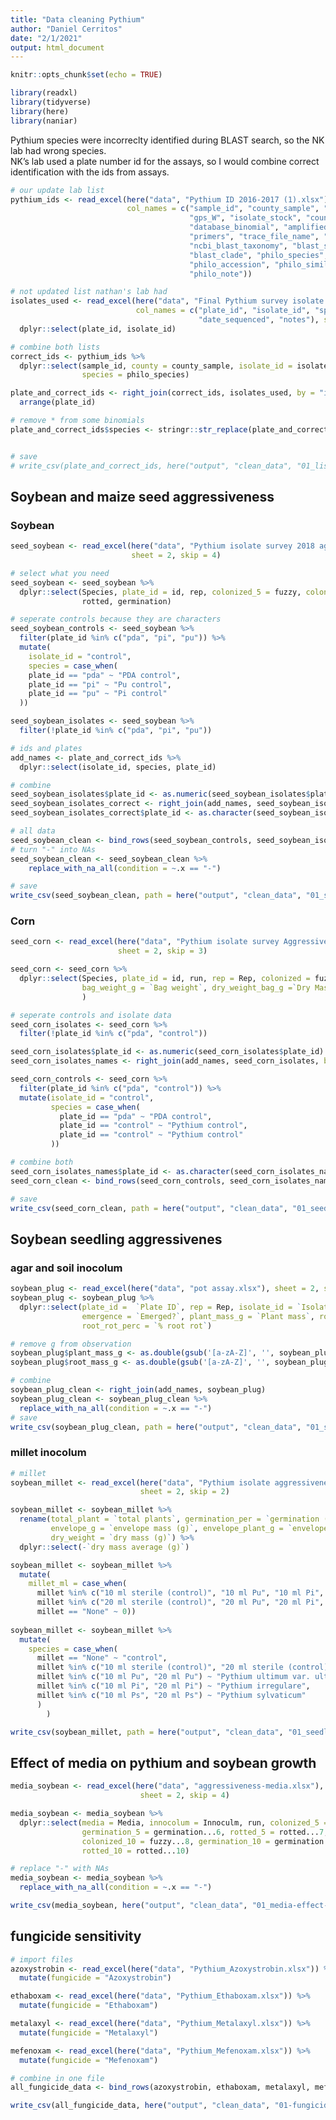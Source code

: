 ```yaml
---
title: "Data cleaning Pythium"
author: "Daniel Cerritos"
date: "2/1/2021"
output: html_document
---
```


```r
knitr::opts_chunk$set(echo = TRUE)
```

```r
library(readxl)
library(tidyverse)
library(here)
library(naniar)
```

Pythium species were incorreclty identified during BLAST search, so the NK lab had wrong species.  
NK's lab used a plate number id for the assays, so I would combine correct identification with the ids from assays.

```r
# our update lab list
pythium_ids <- read_excel(here("data", "Pythium ID 2016-2017 (1).xlsx"), skip = 2,
                          col_names = c("sample_id", "county_sample", "gps_N", 
                                        "gps_W", "isolate_stock", "county_isolate", 
                                        "database_binomial", "amplified_by", 
                                        "primers", "trace_file_name", "length_bp", 
                                        "ncbi_blast_taxonomy", "blast_score", 
                                        "blast_clade", "philo_species", 
                                        "philo_accession", "philo_similarity", 
                                        "philo_note"))

# not updated list nathan's lab had
isolates_used <- read_excel(here("data", "Final Pythium survey isolate IDs 2018.xlsx"), 
                            col_names = c("plate_id", "isolate_id", "species",
                                          "date_sequenced", "notes"), skip = 1) %>% 
  dplyr::select(plate_id, isolate_id)

# combine both lists
correct_ids <- pythium_ids %>% 
  dplyr::select(sample_id, county = county_sample, isolate_id = isolate_stock, 
                species = philo_species)

plate_and_correct_ids <- right_join(correct_ids, isolates_used, by = "isolate_id") %>% 
  arrange(plate_id)

# remove * from some binomials
plate_and_correct_ids$species <- stringr::str_replace(plate_and_correct_ids$species, '\\*', '')


# save
# write_csv(plate_and_correct_ids, here("output", "clean_data", "01_list-of-isolates-used_clean-data.csv"))
```

## Soybean and maize seed aggressiveness 

### Soybean

```r

seed_soybean <- read_excel(here("data", "Pythium isolate survey 2018 aggressiveness- soybean.xlsx"), 
                           sheet = 2, skip = 4)

# select what you need
seed_soybean <- seed_soybean %>% 
  dplyr::select(Species, plate_id = id, rep, colonized_5 = fuzzy, colonized_10 = ...5, 
                rotted, germination)

# seperate controls because they are characters
seed_soybean_controls <- seed_soybean %>% 
  filter(plate_id %in% c("pda", "pi", "pu")) %>% 
  mutate(
    isolate_id = "control",
    species = case_when(
    plate_id == "pda" ~ "PDA control", 
    plate_id == "pi" ~ "Pu control", 
    plate_id == "pu" ~ "Pi control"
  ))

seed_soybean_isolates <- seed_soybean %>% 
  filter(!plate_id %in% c("pda", "pi", "pu"))

# ids and plates 
add_names <- plate_and_correct_ids %>% 
  dplyr::select(isolate_id, species, plate_id)

# combine
seed_soybean_isolates$plate_id <- as.numeric(seed_soybean_isolates$plate_id)
seed_soybean_isolates_correct <- right_join(add_names, seed_soybean_isolates, by = "plate_id")
seed_soybean_isolates_correct$plate_id <- as.character(seed_soybean_isolates_correct$plate_id)

# all data
seed_soybean_clean <- bind_rows(seed_soybean_controls, seed_soybean_isolates_correct)
# turn "-" into NAs
seed_soybean_clean <- seed_soybean_clean %>% 
    replace_with_na_all(condition = ~.x == "-")

# save
write_csv(seed_soybean_clean, path = here("output", "clean_data", "01_seed-aggressiveness-soybean_clean-data.csv"))
```

### Corn

```r
seed_corn <- read_excel(here("data", "Pythium isolate survey Aggressiveness -corn.xlsx"), 
                        sheet = 2, skip = 3)

seed_corn <- seed_corn %>% 
  dplyr::select(Species, plate_id = id, run, rep = Rep, colonized = fuzzy, germination, 
                bag_weight_g = `Bag weight`, dry_weight_bag_g =`Dry Mass(w/ bag)`, 
                )

# seperate controls and isolate data
seed_corn_isolates <- seed_corn %>% 
  filter(!plate_id %in% c("pda", "control"))

seed_corn_isolates$plate_id <- as.numeric(seed_corn_isolates$plate_id)
seed_corn_isolates_names <- right_join(add_names, seed_corn_isolates, by = "plate_id")

seed_corn_controls <- seed_corn %>% 
  filter(plate_id %in% c("pda", "control")) %>% 
  mutate(isolate_id = "control", 
         species = case_when(
           plate_id == "pda" ~ "PDA control", 
           plate_id == "control" ~ "Pythium control", 
           plate_id == "control" ~ "Pythium control"
         ))

# combine both
seed_corn_isolates_names$plate_id <- as.character(seed_corn_isolates_names$plate_id)
seed_corn_clean <- bind_rows(seed_corn_controls, seed_corn_isolates_names)

# save
write_csv(seed_corn_clean, path = here("output", "clean_data", "01_seed-aggressiveness-corn_clean-data.csv"))
```


## Soybean seedling aggressivenes 

### agar and soil inocolum 

```r
soybean_plug <- read_excel(here("data", "pot assay.xlsx"), sheet = 2, skip = 2)
soybean_plug <- soybean_plug %>% 
  dplyr::select(plate_id =  `Plate ID`, rep = Rep, isolate_id = `Isolate IDs`,
                emergence = `Emerged?`, plant_mass_g = `Plant mass`, root_mass_g = `Root mass`, 
                root_rot_perc = `% root rot`)

# remove g from observation 
soybean_plug$plant_mass_g <- as.double(gsub('[a-zA-Z]', '', soybean_plug$plant_mass_g))
soybean_plug$root_mass_g <- as.double(gsub('[a-zA-Z]', '', soybean_plug$root_mass_g))

# combine 
soybean_plug_clean <- right_join(add_names, soybean_plug)
soybean_plug_clean <- soybean_plug_clean %>% 
  replace_with_na_all(condition = ~.x == "-")
# save
write_csv(soybean_plug_clean, path = here("output", "clean_data", "01_seedling-aggressiveness-soybean-agar_clean-data.csv"))
```

### millet inocolum

```r
# millet  
soybean_millet <- read_excel(here("data", "Pythium isolate aggressiveness-pot experiment.xlsx"), 
                             sheet = 2, skip = 2)

soybean_millet <- soybean_millet %>% 
  rename(total_plant = `total plants`, germination_per = `germination (%)`, 
         envelope_g = `envelope mass (g)`, envelope_plant_g = `envelope + plant mass (g)`, 
         dry_weight = `dry mass (g)`) %>% 
  dplyr::select(-`dry mass average (g)`)

soybean_millet <- soybean_millet %>% 
  mutate(
    millet_ml = case_when(
      millet %in% c("10 ml sterile (control)", "10 ml Pu", "10 ml Pi", "10 ml Ps") ~ 10, 
      millet %in% c("20 ml sterile (control)", "20 ml Pu", "20 ml Pi", "20 ml Ps") ~ 20,
      millet == "None" ~ 0))
    
soybean_millet <- soybean_millet %>% 
  mutate(
    species = case_when(
      millet == "None" ~ "control",
      millet %in% c("10 ml sterile (control)", "20 ml sterile (control)") ~ "millet control", 
      millet %in% c("10 ml Pu", "20 ml Pu") ~ "Pythium ultimum var. ultimum" , 
      millet %in% c("10 ml Pi", "20 ml Pi") ~ "Pythium irregulare", 
      millet %in% c("10 ml Ps", "20 ml Ps") ~ "Pythium sylvaticum"
      )
        )

write_csv(soybean_millet, path = here("output", "clean_data", "01_seedling-aggressiveness-soybean-millet_clean-data.csv"))
```

## Effect of media on pythium and soybean growth 


```r
media_soybean <- read_excel(here("data", "aggressiveness-media.xlsx"), 
                             sheet = 2, skip = 4)

media_soybean <- media_soybean %>% 
  dplyr::select(media = Media, innocolum = Innoculm, run, colonized_5 = fuzzy...5, 
                germination_5 = germination...6, rotted_5 = rotted...7,
                colonized_10 = fuzzy...8, germination_10 = germination...9, 
                rotted_10 = rotted...10)

# replace "-" with NAs
media_soybean <- media_soybean %>% 
  replace_with_na_all(condition = ~.x == "-")

write_csv(media_soybean, here("output", "clean_data", "01_media-effect-pythium-aggressiveness.csv"))
```

## fungicide sensitivity 

```r

# import files 
azoxystrobin <- read_excel(here("data", "Pythium_Azoxystrobin.xlsx")) %>% 
  mutate(fungicide = "Azoxystrobin")

ethaboxam <- read_excel(here("data", "Pythium_Ethaboxam.xlsx")) %>% 
  mutate(fungicide = "Ethaboxam")

metalaxyl <- read_excel(here("data", "Pythium_Metalaxyl.xlsx")) %>% 
  mutate(fungicide = "Metalaxyl")

mefenoxam <- read_excel(here("data", "Pythium_Mefenoxam.xlsx")) %>% 
  mutate(fungicide = "Mefenoxam")

# combine in one file
all_fungicide_data <- bind_rows(azoxystrobin, ethaboxam, metalaxyl, mefenoxam)

write_csv(all_fungicide_data, here("output", "clean_data", "01-fungicide-sensitivty_clean-data.csv"))
```
